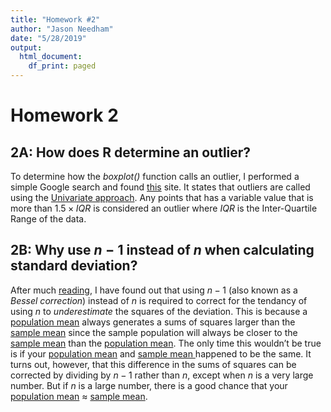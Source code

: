 ```yaml
---
title: "Homework #2"
author: "Jason Needham"
date: "5/28/2019"
output:
  html_document:
    df_print: paged
---
```


# Homework 2

## 2A: How does R determine an outlier?
To determine how the *boxplot()* function calls an outlier, I performed a simple Google search and found [this](http://r-statistics.co/Outlier-Treatment-With-R.html) site. It states that outliers are called using the <u>Univariate approach</u>. Any points that has a variable value that is more than $1.5\times IQR$ is considered an outlier where $IQR$ is the Inter-Quartile Range of the data.

## 2B: Why use $n-1$ instead of $n$ when calculating standard deviation?
After much [reading](https://www.statisticshowto.datasciencecentral.com/bessels-correction/), I have found out that using $n-1$ (also known as a *Bessel correction*) instead of $n$ is required to correct for the tendancy of using $n$ to *underestimate* the squares of the deviation. This is because a <u>population mean</u> always generates a sums of squares larger than the <u>sample mean</u> since the sample population will always be closer to the <u>sample mean</u> than the <u>population mean</u>. The only time this wouldn't be true is if your <u>population mean</u> and <u>sample mean </u> happened to be the same. It turns out, however, that this difference in the sums of squares can be corrected by dividing by $n-1$ rather than $n$, except when $n$ is a very large number. But if $n$ is a large number, there is a good chance that your <u>population mean</u> $\approx$ <u>sample mean</u>.

